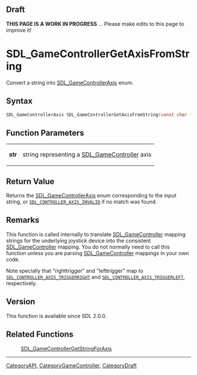 
== Draft ==

'''THIS PAGE IS A WORK IN PROGRESS''' ... Please make edits to this page to improve it!


<!-- #*^*^*^*^*See https://wiki.libsdl.org/SGFunctions for details on editing this page*^*^*^*^* -->
= SDL_GameControllerGetAxisFromString =

Convert a string into [[SDL_GameControllerAxis]] enum.

== Syntax ==

<syntaxhighlight lang='c'>
SDL_GameControllerAxis SDL_GameControllerGetAxisFromString(const char *str);
</syntaxhighlight>

== Function Parameters ==

{|
|'''str'''
|string representing a [[SDL_GameController]] axis
|}

== Return Value ==

Returns the [[SDL_GameControllerAxis]] enum corresponding to the input
string, or <code>[[SDL_CONTROLLER_AXIS_INVALID]]</code> if no match was
found.

== Remarks ==

This function is called internally to translate [[SDL_GameController]]
mapping strings for the underlying joystick device into the consistent
[[SDL_GameController]] mapping. You do not normally need to call this
function unless you are parsing [[SDL_GameController]] mappings in your own
code.

Note specially that "righttrigger" and "lefttrigger" map to
<code>[[SDL_CONTROLLER_AXIS_TRIGGERRIGHT]]</code> and
<code>[[SDL_CONTROLLER_AXIS_TRIGGERLEFT]]</code>, respectively.

== Version ==

This function is available since SDL 2.0.0.

== Related Functions ==

:[[SDL_GameControllerGetStringForAxis]]

----
[[CategoryAPI]], [[CategoryGameController]], [[CategoryDraft]]
<!-- #See the Style Guide for instructions on editing the footer. -->


